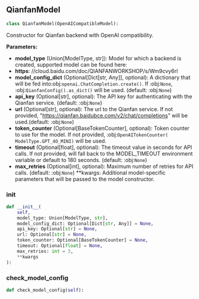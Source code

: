 <a id="camel.models.qianfan_model"></a>

<a id="camel.models.qianfan_model.QianfanModel"></a>

## QianfanModel

```python
class QianfanModel(OpenAICompatibleModel):
```

Constructor for Qianfan backend with OpenAI compatibility.

**Parameters:**

- **model_type** (Union[ModelType, str]): Model for which a backend is created, supported model can be found here:
- **https**: //cloud.baidu.com/doc/QIANFANWORKSHOP/s/Wm9cvy6rl
- **model_config_dict** (Optional[Dict[str, Any]], optional): A dictionary that will be fed into:obj:`openai.ChatCompletion.create()`. If :obj:`None`, :obj:`QianfanConfig().as_dict()` will be used. (default: :obj:`None`)
- **api_key** (Optional[str], optional): The API key for authenticating with the Qianfan service. (default: :obj:`None`)
- **url** (Optional[str], optional): The url to the Qianfan service. If not provided, "https://qianfan.baidubce.com/v2/chat/completions" will be used.(default: :obj:`None`)
- **token_counter** (Optional[BaseTokenCounter], optional): Token counter to use for the model. If not provided, :obj:`OpenAITokenCounter( ModelType.GPT_4O_MINI)` will be used.
- **timeout** (Optional[float], optional): The timeout value in seconds for API calls. If not provided, will fall back to the MODEL_TIMEOUT environment variable or default to 180 seconds. (default: :obj:`None`)
- **max_retries** (Optional[int], optional): Maximum number of retries for API calls. (default: :obj:`None`) **kwargs: Additional model-specific parameters that will be passed to the model constructor.

<a id="camel.models.qianfan_model.QianfanModel.__init__"></a>

### __init__

```python
def __init__(
    self,
    model_type: Union[ModelType, str],
    model_config_dict: Optional[Dict[str, Any]] = None,
    api_key: Optional[str] = None,
    url: Optional[str] = None,
    token_counter: Optional[BaseTokenCounter] = None,
    timeout: Optional[float] = None,
    max_retries: int = 3,
    **kwargs
):
```

<a id="camel.models.qianfan_model.QianfanModel.check_model_config"></a>

### check_model_config

```python
def check_model_config(self):
```
